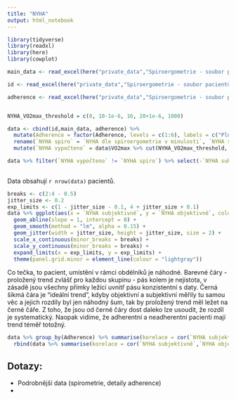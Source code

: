---
title: "NYHA"
output: html_notebook
---

```{r setup}
library(tidyverse)
library(readxl)
library(here)
library(cowplot)
```

```{r}
main_data <- read_excel(here("private_data","Spiroergometrie - soubor pacientů 27.2. - kopie pro statistiku.xlsx"), sheet ="Seznam pacientů", range = "BJ2:BL94") 

id <- read_excel(here("private_data","Spiroergometrie - soubor pacientů 27.2. - kopie pro statistiku.xlsx"), sheet ="Seznam pacientů", range = "A2:A94")

adherence <- read_excel(here("private_data","Spiroergometrie - soubor pacientů 27.2. - kopie pro statistiku.xlsx"), sheet ="List1", range = "F2:F93", col_names = "Adherence") 


NYHA_VO2max_threshold = c(0, 10-1e-6, 16, 20+1e-6, 1000)

data <- cbind(id,main_data, adherence) %>%
  mutate(Adherence = factor(Adherence, levels = c(1:6), labels = c("Plně adherentní","Pravděpodobně adherentní","Možná neadherentní","Částečně neadherentní","Pravděpodobně neadherentní","Plně neadherentní"))) %>%
  rename(`NYHA spiro` = `NYHA dle spiroergometrie v minulosti`, `NYHA subj.` = `NYHA v minulosti`) %>%
  mutate(`NYHA vypočteno` = data$VO2max %>% cut(NYHA_VO2max_threshold, labels = 4:1, right = FALSE) %>% as.character() %>% as.numeric())

data %>% filter(`NYHA vypočteno` != `NYHA spiro`) %>% select(-`NYHA subj.`,-Adherence)
      
```

Data obsahují `r nrow(data)` pacientů.

```{r}
breaks <- c(2:4 - 0.5)
jitter_size <- 0.2
exp_limits <- c(1 - jitter_size - 0.1, 4 + jitter_size + 0.1)
data %>% ggplot(aes(x = `NYHA subjektivně`, y = `NYHA objektivně`, color = Adherence, fill = Adherence, group = Adherence)) + 
  geom_abline(slope = 1, intercept = 0) +
  geom_smooth(method = "lm", alpha = 0.15) + 
  geom_jitter(width = jitter_size, height = jitter_size, size = 2) +
  scale_x_continuous(minor_breaks = breaks) +
  scale_y_continuous(minor_breaks = breaks) +
  expand_limits(x = exp_limits, y = exp_limits) +
  theme(panel.grid.minor = element_line(colour = "lightgray"))
```

Co tečka, to pacient, umístění v rámci obdélníků je náhodné. Barevné čáry - proložený trend zvlášť pro každou skupinu - pás kolem je nejistota, v zásadě jsou všechny přímky ležící uvnitř pásu konzistentní s daty. Černá šikmá čára je "ideální trend", kdyby objektivní a subjektivní měřily tu samou věc a jejich rozdíly byl jen náhodný šum, tak by proložený trend měl ležet na černé čáře. Z toho, že jsou od černé čáry dost daleko lze usoudit, že rozdíl je systematický.
Naopak vidíme, že adherentní a neadherentní pacienti mají trend téměř totožný.


```{r}
data %>% group_by(Adherence) %>% summarise(korelace = cor(`NYHA subjektivně`,`NYHA objektivně`)) %>%
  rbind(data %>% summarise(korelace = cor(`NYHA subjektivně`,`NYHA objektivně`)) %>% mutate(Adherence = "Vše"))
```


Dotazy:
- 
- Podrobnější data (spirometrie, detaily adherence)
- 
